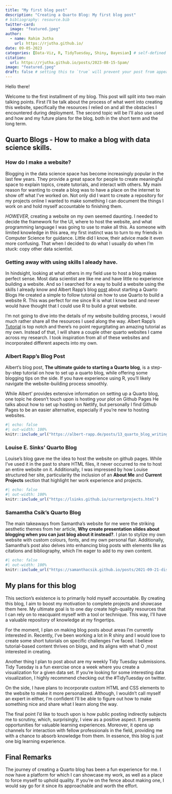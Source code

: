 ```yaml
---
title: "My first blog post"
description: "Creating a Quarto Blog: My first blog post"
# bibliography: resource.bib
twitter-card:
  image: "featured.jpeg"
author:
  - name: Rahim Jutha
    url: https://rjutha.github.io/
date: 09-05-2023
categories: [Data-Viz, R, TidyTuesday, Shiny, Bayesian] # self-defined categories
citation:
  url: https://rjutha.github.io/posts/2023-08-15-Spam/
image: "featured.jpeg"
draft: false # setting this to `true` will prevent your post from appearing on your listing page until you're ready
---
```


Hello there!

Welcome to the first installment of my blog. This post will split into two main talking points. First I'll be talk about the process of what went into creating this website, specifically the resources I relied on and all the obstacles I encountered during deployment. The second topic will be I'll also use used and how and my future plans for the blog, both in the short term and the long term.

## Quarto Blogs - How to make a blog with data science skills.

### How do I make a website?

Blogging in the data science space has become increasingly popular in the last few years. They provide a great space for people to create meaningful space to explain topics, create tutorials, and interact with others. My main reason for wanting to create a blog was to have a place on the internet to show off what I've worked on. Not only did I want to create a repository for my projects online I wanted to make something I can document the things I work on and hold myself accountable to finishing them.

*HOWEVER*, creating a website on my own seemed daunting. I needed to decide the framework for the UI, where to host the website, and what programming language I was going to use to make all this. As someone with limited knowledge in this area, my first instinct was to turn to my friends in Computer Science for guidance. Little did I know, their advice made it even more confusing. That when I decided to do what I usually do when I'm stuck: copy other data scientist.

### Getting away with using skills I aleady have.

In hindsight, looking at what others in my field use to host a blog makes perfect sense. Most data scientist are like me and have little no experience building a website. And so I searched for a way to build a website using the skills I already know and Albert Rapp's blog [post](https://albert-rapp.de/posts/13_quarto_blog_writing_guide/13_quarto_blog_writing_guide.html) about starting a Quarto Blogs He created a simple to follow tutorial on how to use Quarto to build a website R. This was perfect for me since R is what I know best and never would have thought that I could use R to build a great website.

I'm not going to dive into the details of my website building process, I would much rather share all the resources I used along the way. Albert Rapp's [Tutorial](https://albert-rapp.de/posts/13_quarto_blog_writing_guide/13_quarto_blog_writing_guide.html) is top notch and there's no point regurgitating an amazing tutorial as my own. Instead of that,  I will share a couple other quarto websites I came across my research. I took inspiration from all of these websites and incorporated different aspects into my own.

### Albert Rapp's Blog Post

Albert's blog post, **The ultimate guide to starting a Quarto blog**, is a step-by-step tutorial on how to set up a quarto blog, while offering some blogging tips on the side. If you have experience using R, you'll likely navigate the website-building process smoothly.

While Albert' provides extensive information on setting up a Quarto blog, one topic he doesn't touch upon is hosting your plot on Github Pages He talks about how to set up hosting on Netlify, but personally I find Github Pages to be an easier alternative, especially if you're new to hosting websites.

```r
#| echo: false
#| out-width: 100%
knitr::include_url("https://albert-rapp.de/posts/13_quarto_blog_writing_guide/13_quarto_blog_writing_guide.html")
```

### Louise E. Sinks' Quarto Blog

Louise's blog gave me the idea to host the website on github pages. While I've used it in the past to share HTML files, it never occurred to me to host an entire website on it. Additionally, I was impressed by how Louise structured her site, particularity the inclusion of an **About Me** and **Current Projects** section that highlight her work experience and projects.


```r
#| echo: false
#| out-width: 100%
knitr::include_url("https://lsinks.github.io/currentprojects.html")
```

### Samamtha Csik's Quarto Blog

The main takeaways from Samantha's website for me were the striking aesthetic themes from her article, **Why create presentation slides about blogging when you can just blog about it instead?**. I plan to stylize my own website with custom colours, fonts, and my own personal flair. Additionally, Samantha's post also delves into enhancing blog posts with elements like as citations and bibliography, which I'm eager to add to my own content.

```r
#| echo: false
#| out-width: 100%
knitr::include_url("https://samanthacsik.github.io/posts/2021-09-21-distill-blogs")
```

## My plans for this blog

This section's existence is to primarily hold myself accountable. By creating this blog, I aim to boost my motivation to complete projects and showcase them here. My ultimate goal is to one day create high-quality resources that I can rely on to reacquaint myself with a tool or technique. This way, I'll have a valuable repository of knowledge at my fingertips.

For the moment, I plan on making blog posts about areas I'm currently interested in. Recently, I've been working a lot in R shiny and I would love to create some short tutorials on specific challenges I've faced. I believe tutorial-based content thrives on blogs, and its aligns with what O
,most interested in creating.

Another thing I plan to post about are my weekly Tidy Tuesday submissions. Tidy Tuesday is a fun exercise once a week where you create a visualization for a given data set. If you're looking for some interesting data visualization, I highly recommend checking out the #TidyTuesday on twitter.

On the side, I have plans to incorporate custom HTML and CSS elements to the website to make it more personalized. Although, I wouldn't call myself an expert in either, I'm confident I'll be able to figure out how to make something nice and share what I learn along the way.

The final point I'd like to touch upon is how public posting indirectly subjects me to scrutiny, which, surprisingly, I view as a positive aspect. It presents opportunities for valuable learning experiences. Moreover, it opens up channels for interaction with fellow professionals in the field, providing me with a chance to absorb knowledge from them. In essence, this blog is just one big learning experience.

## Final Remarks

The journey of creating a Quarto blog has been a fun experience for me. I now have a platform for which I can showcase my work, as well as a place to force myself to uphold quality. If you're on the fence about making one, I would say go for it since its approachable and worth the effort.